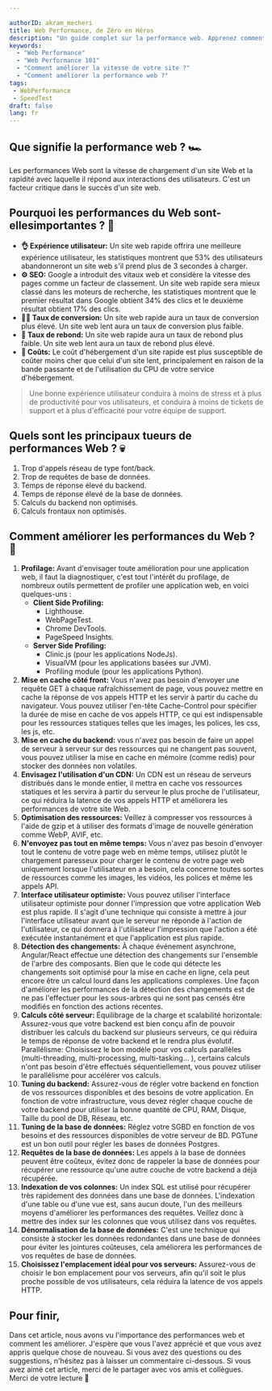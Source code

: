 ```yaml
---

authorID: akram_mecheri
title: Web Performance, de Zéro en Héros
description: "Un guide complet sur la performance web. Apprenez comment améliorer la vitesse de votre site et la performance web en appliquant les meilleures pratiques."
keywords:
  - "Web Performance"
  - "Web Performance 101"
  - "Comment améliorer la vitesse de votre site ?"
  - "Comment améliorer la performance web ?"
tags:
 - WebPerformance
 - SpeedTest
draft: false
lang: fr
---
```



## Que signifie la performance web ? 🏎️
Les performances Web sont la vitesse de chargement d'un site Web et la rapidité avec laquelle il répond aux interactions des utilisateurs. C'est un facteur critique dans le succès d'un site web.

<Separator/>

## Pourquoi les performances du Web sont-ellesimportantes ? 🤔

- **👌 Expérience utilisateur:** Un site web rapide offrira une meilleure expérience utilisateur, les statistiques montrent que 53% des utilisateurs abandonneront un site web s'il prend plus de 3 secondes à charger.
- **⚙️ SEO:** Google a introduit des vitaux web et considère la vitesse des pages comme un facteur de classement. Un site web rapide sera mieux classé dans les moteurs de recherche, les statistiques montrent que le premier résultat dans Google obtient 34% des clics et le deuxième résultat obtient 17% des clics.
- **🤝🏻 Taux de conversion:** Un site web rapide aura un taux de conversion plus élevé. Un site web lent aura un taux de conversion plus faible.
- **🚪 Taux de rebond:** Un site web rapide aura un taux de rebond plus faible. Un site web lent aura un taux de rebond plus élevé.
- **🤑 Coûts:** Le coût d'hébergement d'un site rapide est plus susceptible de coûter moins cher que celui d'un site lent, principalement en raison de la bande passante et de l'utilisation du CPU de votre service d'hébergement.

> Une bonne expérience utilisateur conduira à moins de stress et à plus de productivité pour vos utilisateurs, et conduira à moins de tickets de support et à plus d'efficacité pour votre équipe de support.

<Separator/>

## Quels sont les principaux tueurs de performances Web ? 💀

1. Trop d'appels réseau de type font/back.
2. Trop de requêtes de base de données.
3. Temps de réponse élevé du backend.
4. Temps de réponse élevé de la base de données.
5. Calculs du backend non optimisés.
6. Calculs frontaux non optimisés.

<Separator/>

## Comment améliorer les performances du Web ? 🚀

1. **Profilage:** Avant d'envisager toute amélioration pour une application web, il faut la diagnostiquer, c'est tout l'intérêt du profilage, de nombreux outils permettent de profiler une application web, en voici quelques-uns :
    * **Client Side Profiling:**
      - Lighthouse.
      - WebPageTest.
      - Chrome DevTools.
      - PageSpeed Insights.
    * **Server Side Profiling:**
      - Clinic.js (pour les applications NodeJs).
      - VisualVM (pour les applications basées sur JVM).
      - Profiling module (pour les applications Python).
2. **Mise en cache côté front:** Vous n'avez pas besoin d'envoyer une requête GET à chaque rafraîchissement de page, vous pouvez mettre en cache la réponse de vos appels HTTP et les servir à partir du cache du navigateur. Vous pouvez utiliser l'en-tête Cache-Control pour spécifier la durée de mise en cache de vos appels HTTP, ce qui est indispensable pour les ressources statiques telles que les images, les polices, les css, les js, etc.
3. **Mise en cache du backend:** vous n'avez pas besoin de faire un appel de serveur à serveur sur des ressources qui ne changent pas souvent, vous pouvez utiliser la mise en cache en mémoire (comme redis) pour stocker des données non volatiles.
4. **Envisagez l'utilisation d'un CDN:** Un CDN est un réseau de serveurs distribués dans le monde entier, il mettra en cache vos ressources statiques et les servira à partir du serveur le plus proche de l'utilisateur, ce qui réduira la latence de vos appels HTTP et améliorera les performances de votre site Web.
5. **Optimisation des ressources:** Veillez à compresser vos ressources à l'aide de gzip et à utiliser des formats d'image de nouvelle génération comme WebP, AVIF, etc.
6. **N'envoyez pas tout en même temps:** Vous n'avez pas besoin d'envoyer tout le contenu de votre page web en même temps, utilisez plutôt le chargement paresseux pour charger le contenu de votre page web uniquement lorsque l'utilisateur en a besoin, cela concerne toutes sortes de ressources comme les images, les vidéos, les polices et même les appels API.
7. **Interface utilisateur optimiste:** Vous pouvez utiliser l'interface utilisateur optimiste pour donner l'impression que votre application Web est plus rapide. Il s'agit d'une technique qui consiste à mettre à jour l'interface utilisateur avant que le serveur ne réponde à l'action de l'utilisateur, ce qui donnera à l'utilisateur l'impression que l'action a été exécutée instantanément et que l'application est plus rapide.
8. **Détection des changements:** À chaque événement asynchrone, Angular/React effectue une détection des changements sur l'ensemble de l'arbre des composants. Bien que le code qui détecte les changements soit optimisé pour la mise en cache en ligne, cela peut encore être un calcul lourd dans les applications complexes. Une façon d'améliorer les performances de la détection des changements est de ne pas l'effectuer pour les sous-arbres qui ne sont pas censés être modifiés en fonction des actions récentes.
9. **Calculs côté serveur:**
Équilibrage de la charge et scalabilité horizontale: Assurez-vous que votre backend est bien conçu afin de pouvoir distribuer les calculs du backend sur plusieurs serveurs, ce qui réduira le temps de réponse de votre backend et le rendra plus évolutif.
Parallélisme: Choisissez le bon modèle pour vos calculs parallèles (multi-threading, multi-processing, multi-tasking... ), certains calculs n'ont pas besoin d'être effectués séquentiellement, vous pouvez utiliser le parallélisme pour accélérer vos calculs.
10. **Tuning du backend:** Assurez-vous de régler votre backend en fonction de vos ressources disponibles et des besoins de votre application. En fonction de votre infrastructure, vous devez régler chaque couche de votre backend pour utiliser la bonne quantité de CPU, RAM, Disque, Taille du pool de DB, Réseau, etc.
11. **Tuning de la base de données:** Réglez votre SGBD en fonction de vos besoins et des ressources disponibles de votre serveur de BD. PGTune est un bon outil pour régler les bases de données Postgres.
12. **Requêtes de la base de données:** Les appels à la base de données peuvent être coûteux, évitez donc de rappeler la base de données pour récupérer une ressource qu'une autre couche de votre backend a déjà récupérée.
13. **Indexation de vos colonnes:** Un index SQL est utilisé pour récupérer très rapidement des données dans une base de données. L'indexation d'une table ou d'une vue est, sans aucun doute, l'un des meilleurs moyens d'améliorer les performances des requêtes. Veillez donc à mettre des index sur les colonnes que vous utilisez dans vos requêtes.
14. **Dénormalisation de la base de données:** C'est une technique qui consiste à stocker les données redondantes dans une base de données pour éviter les jointures coûteuses, cela améliorera les performances de vos requêtes de base de données.
15. **Choisissez l'emplacement idéal pour vos serveurs:** Assurez-vous de choisir le bon emplacement pour vos serveurs, afin qu'il soit le plus proche possible de vos utilisateurs, cela réduira la latence de vos appels HTTP.

<Separator/>

<h2>Pour finir,</h2>
Dans cet article, nous avons vu l'importance des performances web et comment les améliorer. J'espère que vous l'avez apprécié et que vous avez appris quelque chose de nouveau. Si vous avez des questions ou des suggestions, n'hésitez pas à laisser un commentaire ci-dessous. Si vous avez aimé cet article, merci de le partager avec vos amis et collègues. Merci de votre lecture 🙏